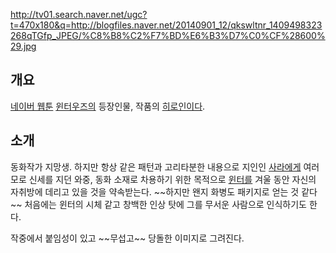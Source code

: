 http://tv01.search.naver.net/ugc?t=470x180&q=http://blogfiles.naver.net/20140901_12/qkswltnr_1409498323268qTGfp_JPEG/%C8%B8%C2%F7%BD%E6%B3%D7%C0%CF%28600%29.jpg

== 개요 ==
[[네이버 웹툰]] [[윈터우즈]]의 등장인물, 작품의 [[히로인]]이다.

== 소개 ==
동화작가 지망생. 하지만 항상 같은 패턴과 고리타분한 내용으로 지인인 [[사라]]에게 여러 모로 신세를 지던 와중, 동화 소재로 차용하기 위한 목적으로 [[윈터]]를 겨울 동안 자신의 자취방에 데리고 있을 것을 약속받는다. ~~하지만 왠지 화병도 패키지로 얻는 것 같다~~ 처음에는 윈터의 시체 같고 창백한 인상 탓에 그를 무서운 사람으로 인식하기도 한다.

작중에서 붙임성이 있고 ~~무섭고~~ 당돌한 이미지로 그려진다.
